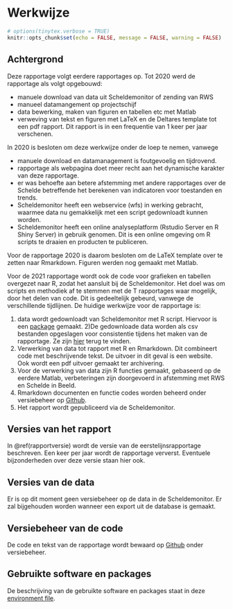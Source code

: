 
# Werkwijze


```r
# options(tinytex.verbose = TRUE)
knitr::opts_chunk$set(echo = FALSE,	message = FALSE, warning = FALSE)
```

## Achtergrond

Deze rapportage volgt eerdere rapportages op. Tot 2020 werd de rapportage als volgt opgebouwd:

* manuele download van data uit Scheldemonitor of zending van RWS
* manueel datamangement op projectschijf
* data bewerking, maken van figuren en tabellen etc met Matlab
* verweving van tekst en figuren met LaTeX en de Deltares template tot een pdf rapport. Dit rapport is in een frequentie van 1 keer per jaar verschenen. 

In 2020 is besloten om deze werkwijze onder de loep te nemen, vanwege

* manuele download en datamanagement is foutgevoelig en tijdrovend.
* rapportage als webpagina doet meer recht aan het dynamische karakter van deze rapportage.
* er was behoefte aan betere afstemming met andere rapportages over de Schelde betreffende het berekenen van indicatoren voor toestanden en trends.
* Scheldemonitor heeft een webservice (wfs) in werking gebracht, waarmee data nu gemakkelijk met een script gedownloadt kunnen worden. 
* Scheldemonitor heeft een online analyseplatform (Rstudio Server en R Shiny Server) in gebruik genomen. Dit is een online omgeving om R scripts te draaien en producten te publiceren.

Voor de rapportage 2020 is daarom besloten om de LaTeX template over te zetten naar Rmarkdown. Figuren werden nog gemaakt met Matlab.

Voor de 2021 rapportage wordt ook de code voor grafieken en tabellen overgezet naar R, zodat het aansluit bij de Scheldemonitor. Het doel was om scripts en methodiek af te stemmen met de T rapportages waar mogelijk, door het delen van code. Dit is gedeeltelijk gebeurd, vanwege de verschillende tijdlijnen. De huidige werkwijze voor de rapportage is:

1) data wordt gedownloadt van Scheldemonitor met R script. Hiervoor is een [package](https://github.com/scheldemonitor/smwfs) gemaakt. 
2)De gedownloade data worden als csv bestanden opgeslagen voor consistentie tijdens het maken van de rapportage. Ze zijn [hier](https://watersysteemdata.deltares.nl/thredds/catalog/watersysteemdata/Westerschelde/Scheldemonitor/2021/catalog.html) terug te vinden.
3) Verwerking van data tot rapport met R en Rmarkdown. Dit combineert code met beschrijvende tekst. De uitvoer in dit geval is een website. Ook wordt een pdf uitvoer gemaakt ter archivering.   
4) Voor de verwerking van data zijn R functies gemaakt, gebaseerd op de eerdere Matlab, verbeteringen zijn doorgevoerd in afstemming met RWS en Schelde in Beeld. 
5) Rmarkdown documenten en functie codes worden beheerd onder versiebeheer op [Github](https://github.com/scheldemonitor/Eerstelijnsrapportage).
5) Het rapport wordt gepubliceerd via de Scheldemonitor. 


## Versies van het rapport

In \@ref(rapportversie) wordt de versie van de eerstelijnsrapportage beschreven. Een keer per jaar wordt de rapportage ververst. Eventuele bijzonderheden over deze versie staan hier ook.

## Versies van de data

Er is op dit moment geen versiebeheer op de data in de Scheldemonitor. Er zal bijgehouden worden wanneer een export uit de database is gemaakt. 

## Versiebeheer van de code

De code en tekst van de rapportage wordt bewaard op [Github](https://github.com/scheldemonitor/Eerstelijnsrapportage) onder versiebeheer. 

## Gebruikte software en packages

De beschrijving van de gebruikte software en packages staat in deze [environment file](https://github.com/scheldemonitor/Eerstelijnsrapportage/blob/main/renv.lock). 





